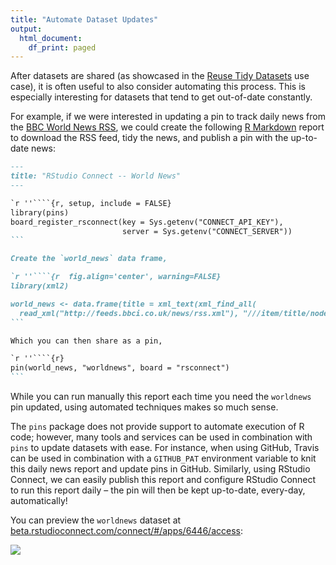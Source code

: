 ```yaml
---
title: "Automate Dataset Updates"
output:
  html_document:
    df_print: paged
---
```


After datasets are shared (as showcased in the [Reuse Tidy Datasets](reuse-tidy-datasets.htm) use case), it is often useful to also consider automating this process. This is especially interesting for datasets that tend to get out-of-date constantly.

For example, if we were interested in updating a pin to track daily news from the [BBC World News RSS](http://feeds.bbci.co.uk/news/world/rss.xml), we could create the following [R Markdown](https://rmarkdown.rstudio.com/) report to download the RSS feed, tidy the news, and publish a pin with the up-to-date news:

````markdown
---
title: "RStudio Connect -- World News"
---

`r ''````{r, setup, include = FALSE}
library(pins)
board_register_rsconnect(key = Sys.getenv("CONNECT_API_KEY"),
                         server = Sys.getenv("CONNECT_SERVER"))
```

Create the `world_news` data frame,

`r ''````{r  fig.align='center', warning=FALSE}
library(xml2)

world_news <- data.frame(title = xml_text(xml_find_all(
  read_xml("http://feeds.bbci.co.uk/news/rss.xml"), "///item/title/node()")))
```

Which you can then share as a pin,

`r ''````{r}
pin(world_news, "worldnews", board = "rsconnect")
```
````

While you can run manually this report each time you need the `worldnews` pin updated, using automated techniques makes so much sense.

The `pins` package does not provide support to automate execution of R code; however, many tools and services can be used in combination with `pins` to update datasets with ease. For instance, when using GitHub, Travis can be used in combination with a `GITHUB_PAT` environment variable to knit this daily news report and update pins in GitHub. Similarly, using RStudio Connect, we can easily publish this report and configure RStudio Connect to run this report daily -- the pin will then be kept up-to-date, every-day, automatically!

You can preview the `worldnews` dataset at [beta.rstudioconnect.com/connect/#/apps/6446/access](https://beta.rstudioconnect.com/connect/#/apps/7532/access):

[![](images/schedule-updates-rsconnect.png)](https://beta.rstudioconnect.com/connect/#/apps/7532/access)
